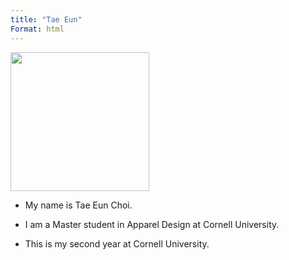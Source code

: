 ```yaml
---
title: "Tae Eun"
Format: html
---
```


![](Profile.JPEG){width="222"}

-   My name is Tae Eun Choi.

-   I am a Master student in Apparel Design at Cornell University.

-   This is my second year at Cornell University.

